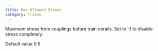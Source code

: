 ```yaml
---
title: Max Allowed Stress
category: Trains
---
```


Maximum stress from couplings before train derails. Set to -1 to disable stress completely.

Default value 0.5
